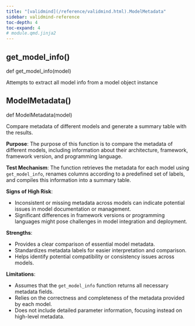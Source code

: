 ```yaml
---
title: "[validmind](/reference/validmind.html).ModelMetadata"
sidebar: validmind-reference
toc-depth: 4
toc-expand: 4
# module.qmd.jinja2
---
```


## get_model_info<span class='muted'>()</span>

<!-- signatures.jinja2 -->

::: {.signature}

<span class="kw">def</span> <span class="name">get_model_info</span>(<span class="param"><span class="n">model</span></span>)

:::

<!-- docstring.jinja2 -->

Attempts to extract all model info from a model object instance

<!-- function.qmd.jinja2 -->

## ModelMetadata[()]{.muted}

<!-- signatures.jinja2 -->

::: {.signature}

<span class="kw">def</span> <span class="name">ModelMetadata</span>(<span class="param"><span class="n">model</span></span>)

:::

<!-- docstring.jinja2 -->

Compare metadata of different models and generate a summary table with the results.

**Purpose**: The purpose of this function is to compare the metadata of different models, including information about their architecture, framework, framework version, and programming language.

**Test Mechanism**: The function retrieves the metadata for each model using `get_model_info`, renames columns according to a predefined set of labels, and compiles this information into a summary table.

**Signs of High Risk**:

- Inconsistent or missing metadata across models can indicate potential issues in model documentation or management.
- Significant differences in framework versions or programming languages might pose challenges in model integration and deployment.

**Strengths**:

- Provides a clear comparison of essential model metadata.
- Standardizes metadata labels for easier interpretation and comparison.
- Helps identify potential compatibility or consistency issues across models.

**Limitations**:

- Assumes that the `get_model_info` function returns all necessary metadata fields.
- Relies on the correctness and completeness of the metadata provided by each model.
- Does not include detailed parameter information, focusing instead on high-level metadata.
